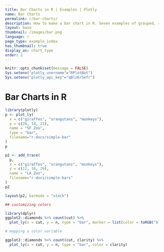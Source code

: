 ```yaml
---
title: Bar Charts in R | Examples | Plotly
name: Bar Charts
permalink: r/bar-charts/
description: How to make a bar chart in R. Seven examples of grouped, stacked, overlaid, and colored bar charts.
layout: base
thumbnail: /images/bar.png
language: r
page_type: example_index
has_thumbnail: true
display_as: chart_type
order: 2
---
```


```r
knitr::opts_chunk$set(message = FALSE)
Sys.setenv("plotly_username"="RPlotBot")
Sys.setenv("plotly_api_key"="q0lz6r5efr")
```
# Bar Charts in R

```r


library(plotly)
p <- plot_ly(
  x = c("giraffes", "orangutans", "monkeys"),
  y = c(20, 14, 23),
  name = "SF Zoo",
  type = "bar",
  filename="r-docs/simple-bar"
)
p

p2 <- add_trace(
  p,
  x = c("giraffes", "orangutans", "monkeys"),
  y = c(12, 18, 29),
  name = "LA Zoo",
  filename="r-docs/simple-bars"
)
p2

layout(p2, barmode = "stack")

## customizing colors

library(dplyr)
ggplot2::diamonds %>% count(cut) %>%
  plot_ly(x = cut, y = n, type = "bar", marker = list(color = toRGB("black")))

# mapping a color variable

ggplot2::diamonds %>% count(cut, clarity) %>%
  plot_ly(x = cut, y = n, type = "bar", color = clarity)


```
